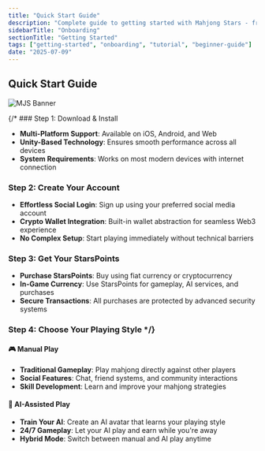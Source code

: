 ```yaml
---
title: "Quick Start Guide"
description: "Complete guide to getting started with Mahjong Stars - from account creation to your first AI-powered game"
sidebarTitle: "Onboarding"
sectionTitle: "Getting Started"
tags: ["getting-started", "onboarding", "tutorial", "beginner-guide"]
date: "2025-07-09"
---
```


## Quick Start Guide

![MJS Banner](/static/images/comingsoon.webp)

{/* ### Step 1: Download & Install
- **Multi-Platform Support**: Available on iOS, Android, and Web
- **Unity-Based Technology**: Ensures smooth performance across all devices
- **System Requirements**: Works on most modern devices with internet connection

### Step 2: Create Your Account
- **Effortless Social Login**: Sign up using your preferred social media account
- **Crypto Wallet Integration**: Built-in wallet abstraction for seamless Web3 experience
- **No Complex Setup**: Start playing immediately without technical barriers

### Step 3: Get Your StarsPoints
- **Purchase StarsPoints**: Buy using fiat currency or cryptocurrency
- **In-Game Currency**: Use StarsPoints for gameplay, AI services, and purchases
- **Secure Transactions**: All purchases are protected by advanced security systems

### Step 4: Choose Your Playing Style */}

#### 🎮 Manual Play
- **Traditional Gameplay**: Play mahjong directly against other players
- **Social Features**: Chat, friend systems, and community interactions
- **Skill Development**: Learn and improve your mahjong strategies

#### 🤖 AI-Assisted Play
- **Train Your AI**: Create an AI avatar that learns your playing style
- **24/7 Gameplay**: Let your AI play and earn while you're away
- **Hybrid Mode**: Switch between manual and AI play anytime
